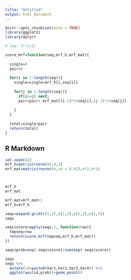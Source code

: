 ```yaml
---
title: "Untitled"
output: html_document
---
```


```r
knitr::opts_chunk$set(echo = TRUE)
library(ggplot2)
library(dplyr)
```


```r
# seq: 4*(1|2)

score_mrf=function(seq,mrf_h,mrf_mat){
  
  single=0
  pair=0
  
  for(i in 1:length(seq)){
    single=single+mrf_h[i,seq[i]]
    
    for(j in 1:length(seq)){
      if(i>=j) next;
      pair=pair+ mrf_mat[(i-1)*2+seq[i],(j-1)*2+seq[j]]
      
    }
  }
  
  total=single+pair
  return(total)
}
```



## R Markdown

```r
set.seed(42)
mrf_h=matrix(rnorm(8),4,2)
mrf_mat=matrix(rnorm(64,sd = 0.01),4*2,4*2)



mrf_h
mrf_mat

mrf_mat=mrf_mat+1
mrf_h=mrf_h 

seqs=expand.grid(c(1,2),c(1,2),c(1,2),c(1,2))
seqs

seqs$score=apply(seqs,1, function(row){
  tmpseq=row
  return(score_mrf(tmpseq,mrf_h,mrf_mat))
})

seqs$prob=exp(-seqs$score)/sum(exp(-seqs$score))

seqs
seqs %>% 
  mutate(id=paste0(Var1,Var2,Var3,Var4)) %>% 
  ggplot(aes(id,prob))+geom_point()
```



